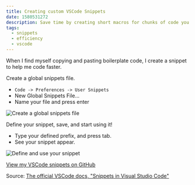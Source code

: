```yaml
---
title: Creating custom VSCode Snippets
date: 1580531272
description: Save time by creating short macros for chunks of code you find yourself repeatedly writing.
tags:
  - snippets
  - efficiency
  - vscode
---
```


When I find myself copying and pasting boilerplate code, I create a snippet to help me code faster.

Create a global snippets file. 

- `Code -> Preferences -> User Snippets`
- New Global Snippets File...
- Name your file and press enter

![Create a global snippets file](/images/posts/customSnippets/custom-snippets-1.gif)

Define your snippet, save, and start using it!

- Type your defined prefix, and press tab.
- See your snippet appear.

![Define and use your snippet](/images/posts/customSnippets/custom-snippets-2.gif)

[View my VSCode snippets on GitHub](https://github.com/RyanWarner/vscode-snippets/blob/master/Global.code-snippets)

Source: [The official VSCode docs, "Snippets in Visual Studio Code"](https://code.visualstudio.com/docs/editor/userdefinedsnippets)
